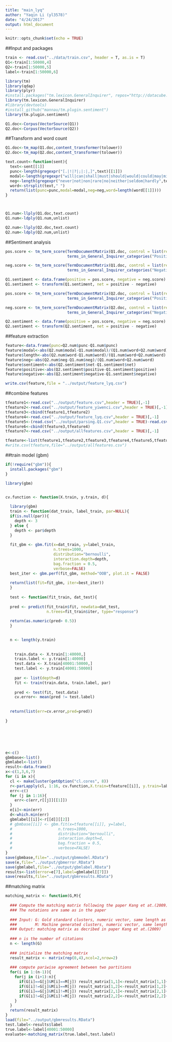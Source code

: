 ```yaml
---
title: "main_lyq"
author: "Yaqin Li (yl3578)"
date: "4/24/2017"
output: html_document
---
```


```r
knitr::opts_chunk$set(echo = TRUE)
```


##Input and packages

```r
train <- read.csv("../data/train.csv", header = T, as.is = T)
Q1<-train[1:50000,4]
Q2<-train[1:50000,5]
label<-train[1:50000,6]

library(tm)
library(qdap)
library(plyr)
#install.packages("tm.lexicon.GeneralInquirer", repos="http://datacube.wu.ac.at", type="source")
library(tm.lexicon.GeneralInquirer)
#library(devtools)
#install_github("mannau/tm.plugin.sentiment")
library(tm.plugin.sentiment)

Q1.doc<-Corpus(VectorSource(Q1))
Q2.doc<-Corpus(VectorSource(Q2))
```

##Transform and word count

```r
Q1.doc<-tm_map(Q1.doc,content_transformer(tolower))
Q2.doc<-tm_map(Q2.doc,content_transformer(tolower))

text.count<-function(sent){
  text<-sent[[1]]
  punc<-length(gregexpr("[.|!|?|;|:|,]",text)[[1]])
  modal<-length(gregexpr("will|can|shall|must|should|would|could|may|might",text)[[1]])
  neg<-length(gregexpr("never|not|non|rare|no|neither|seldom|hardly",text)[[1]])
  word<-strsplit(text," ")
  return(list(punc=punc,modal=modal,neg=neg,word=length(word[[1]])))
}



Q1.num<-llply(Q1.doc,text.count)
Q1.num<-ldply(Q1.num,unlist)

Q2.num<-llply(Q2.doc,text.count)
Q2.num<-ldply(Q2.num,unlist)

```




##Sentiment analysis
```r
pos.score <- tm_term_score(TermDocumentMatrix(Q1.doc, control = list(removePunctuation = TRUE)), 
                           terms_in_General_Inquirer_categories("Positiv")) 

neg.score <- tm_term_score(TermDocumentMatrix(Q1.doc, control = list(removePunctuation = TRUE)), 
                           terms_in_General_Inquirer_categories("Negativ")) 

Q1.sentiment <- data.frame(positive = pos.score, negative = neg.score)
Q1.sentiment <- transform(Q1.sentiment, net = positive - negative)

pos.score <- tm_term_score(TermDocumentMatrix(Q2.doc, control = list(removePunctuation = TRUE)), 
                           terms_in_General_Inquirer_categories("Positiv")) 

neg.score <- tm_term_score(TermDocumentMatrix(Q2.doc, control = list(removePunctuation = TRUE)), 
                           terms_in_General_Inquirer_categories("Negativ")) 

Q2.sentiment <- data.frame(positive = pos.score, negative = neg.score)
Q2.sentiment <- transform(Q2.sentiment, net = positive - negative)
```


##feature extraction

```r
feature<-data.frame(punc=Q2.num$punc-Q1.num$punc)
feature$modal<-abs(Q2.num$modal-Q1.num$modal)/(Q1.num$word+Q2.num$word)
feature$length<-abs(Q2.num$word-Q1.num$word)/(Q1.num$word+Q2.num$word)
feature$neg<-abs(Q2.num$neg-Q1.num$neg)/(Q1.num$word+Q2.num$word)
feature$sentiment<-abs(Q2.sentiment$net-Q1.sentiment$net)
feature$positive<-abs(Q2.sentiment$positive-Q1.sentiment$positive)
feature$negative<-abs(Q2.sentiment$negative-Q1.sentiment$negative)

write.csv(feature,file = "../output/feature_lyq.csv")
```


##combine features

```r
tfeature1<-read.csv("../output/feature.csv",header = TRUE)[,-1]
tfeature2<-read.csv("../output/feature_yiwenci.csv",header = TRUE)[,-1]
tfeature3<-cbind(tfeature1,tfeature2)
tfeature4<-read.csv("../output/feature_lyq.csv",header = TRUE)[,-1]
tfeature5<-(read.csv("../output/parsing.Q1.csv",header = TRUE)-read.csv("../output/parsing.Q2.csv",header = TRUE))[,-1]
tfeature6<-cbind(tfeature3,tfeature4)
tfeature7<-read.csv("../output/allfeatures.csv",header = TRUE)[,-1]

tfeature<-list(tfeature1,tfeature2,tfeature3,tfeature4,tfeature5,tfeature6,tfeature7)
#write.csv(tfeature,file="../output/allfeatures.csv")
```

##train model (gbm)

```r
if(!require("gbm")){
  install.packages("gbm")
}

library(gbm)


cv.function <- function(X.train, y.train, d){
  
  library(gbm)
  train <- function(dat_train, label_train, par=NULL){
  if(is.null(par)){
    depth <- 3
  } else {
    depth <- par$depth
  }
  
  fit_gbm <- gbm.fit(x=dat_train, y=label_train,
                     n.trees=1000,
                     distribution="bernoulli",
                     interaction.depth=depth, 
                     bag.fraction = 0.5,
                     verbose=FALSE)
  best_iter <- gbm.perf(fit_gbm, method="OOB", plot.it = FALSE)
  
  return(list(fit=fit_gbm, iter=best_iter))
  }
  
  test <- function(fit_train, dat_test){
  
  pred <- predict(fit_train$fit, newdata=dat_test, 
                  n.trees=fit_train$iter, type="response")
  
  return(as.numeric(pred> 0.5))
  }

  
  n <- length(y.train)
  
  
    train.data <- X.train[1:40000,]
    train.label <- y.train[1:40000]
    test.data <- X.train[40001:50000,]
    test.label <- y.train[40001:50000]
    
    par <- list(depth=d)
    fit <- train(train.data, train.label, par)
    
    pred <- test(fit, test.data)  
    cv.error<- mean(pred != test.label)  
    
  			
  return(list(err=cv.error,pred=pred))
  
}






e<-c()
gbmbase<-list()
gbmlabel<-list()
result<-data.frame()
x<-c(1,3,6,7)
for (i in x){
  cl <- makeCluster(getOption("cl.cores", 8))
  r<-parLapply(cl, 1:16, cv.function,X.train=tfeature[[i]], y.train=label)
  err<-c()
  for (j in 1:16){
    err<-c(err,r[[j]][[1]])
  }
  e[i]<-min(err)
  d<-which.min(err)
  gbmlabel[[i]]<-r[[d]][[2]]
  # gbmbase[[i]] <- gbm.fit(x=tfeature[[i]], y=label,
  #                    n.trees=1000,
  #                    distribution="bernoulli",
  #                    interaction.depth=d, 
  #                    bag.fraction = 0.5,
  #                    verbose=FALSE)
}
save(gbmbase,file="../output/gbmmodel.RData")
save(e,file="../output/gbmerror.RData")
save(gbmlabel,file="../output/gbmlabel.RData")
results<-list(error=e[7],label=gbmlabel[[7]])
save(results,file="../output/gbmresults.RData")
```




##matching matrix


```r
matching_matrix <- function(G,M){
  
  ### Compute the matching matrix following the paper Kang et at.(2009)
  ### The notations are same as in the paper
  
  ### Input: G: Gold standard clusters, numeric vector, same length as number of citations
  ###        M: Machine generated clusters, numeric vector, same length as G
  ### Output: matching matrix as decribed in paper Kang et at.(2009)
  
  ### n is the number of citations
  n <- length(G)
  
  ### initialize the matching matrix
  result_matrix <- matrix(rep(0,4),ncol=2,nrow=2)
  
  ### compute pariwise agreement between two partitions
  for(i in 1:(n-1)){
    for(j in (i+1):n){
      if(G[i]==G[j]&M[i]==M[j]) result_matrix[1,1]<-result_matrix[1,1]+1
      if(G[i]!=G[j]&M[i]==M[j]) result_matrix[1,2]<-result_matrix[1,2]+1
      if(G[i]==G[j]&M[i]!=M[j]) result_matrix[2,1]<-result_matrix[2,1]+1
      if(G[i]!=G[j]&M[i]!=M[j]) result_matrix[2,2]<-result_matrix[2,2]+1
    }
  }
  return(result_matrix)
}
load(file="../output/gbmresults.RData")
test.label<-results$label
true.label<-label[40001:50000]
evaluate<-matching_matrix(true.label,test.label)
```



